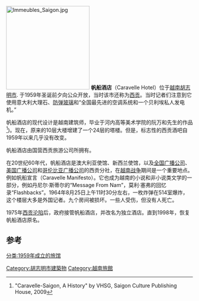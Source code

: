 [[File:Immeubles_Saigon.jpg|225px]]
'''帆船酒店'''（Caravelle Hotel）位于[[越南|越南]][[胡志明市|胡志明市]]. 于1959年圣诞前夕向公众开放，当时该市还称为[[胡志明市|西贡]]。当时记者们注意到它使用意大利大理石、[[防弹玻璃|防弹玻璃]]和“全国最先进的空调系统和一个贝利埃私人发电机。”

帆船酒店的现代设计是越南建筑师，毕业于河内高等美术学院的阮万和先生的作品<ref>"Caravelle-Saigon, A History" by VHSG, Saigon Culture Publishing House, 2009</ref>)。现在，原来的10层大楼增建了一个24层的塔楼。但是，标志性的西贡酒吧自1959年以来几乎没有改变。

帆船酒店由国营西贡旅游公司所拥有。 

在20世纪60年代，帆船酒店是澳大利亚使馆、新西兰使馆，以及[[全国广播公司|全国广播公司]]、[[美国广播公司|美国广播公司]]和[[哥伦比亚广播公司|哥伦比亚广播公司]]的西贡分社，在[[越南战争|越南战争]]期间是一个重要地点。例如帆船宣言（Caravelle Manifesto）。它也成为越南的小说和非小说类文学的一部分，例如丹尼尔·斯蒂尔的“Message From Nam”，莫利·塞弗的回忆录“Flashbacks”。1964年8月25日上午11时30分左右，一枚炸弹在514室爆炸，这个楼层大多是外国记者。九个房间被损坏。一些人受伤，但没有人死亡。

1975年[[西贡沦陷|西贡沦陷]]后，政府接管帆船酒店，并改名为独立酒店。直到1998年，恢复帆船酒店原名。
==参考==
{{reflist}}

[[Category:胡志明市建築物|Category:胡志明市建築物]]
[[Category:越南旅館|Category:越南旅館]]
[[分类:1959年成立的旅馆|分类:1959年成立的旅馆]]
